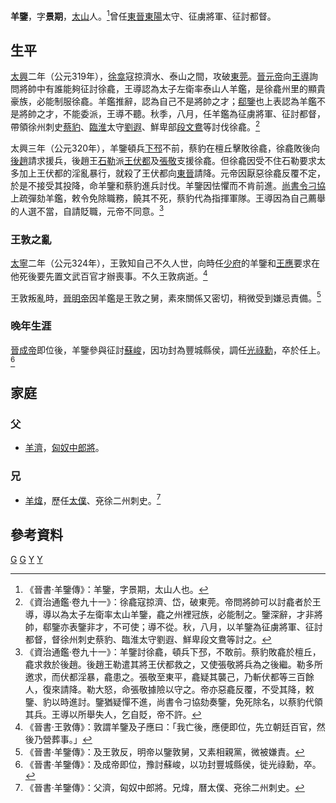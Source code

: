 '''羊鑒'''{{BD|？年||？年||catIdx=Y}}，字'''景期'''，[[泰山郡|太山]]人。<ref>《晉書·羊鑒傳》：羊鑒，字景期，太山人也。</ref>曾任[[東晉|東晉]][[東陽|東陽]]太守、征虜將軍、征討都督。

==生平==
[[大興_(東晉)|太興]]二年（公元319年），[[徐龛|徐龛]]寇掠濟水、泰山之間，攻破[[東莞|東莞]]。[[晉元帝|晉元帝]]向[[王導|王導]]詢問將帥中有誰能夠征討徐龕，王導認為太子左衛率泰山人羊鑑，是徐龕州里的顯貴豪族，必能制服徐龕。羊鑑推辭，認為自己不是將帥之才；[[郗鑒|郗鑒]]也上表認為羊鑑不是將帥之才，不能委派，王導不聽。秋季，八月，任羊鑑為征虜將軍、征討都督，帶領徐州刺史[[蔡豹|蔡豹]]、[[臨淮|臨淮]]太守[[劉遐|劉遐]]、鮮卑部[[段文鴦|段文鴦]]等討伐徐龕。<ref>《資治通鑑·卷九十一》：徐龕寇掠濟、岱，破東莞。帝問將帥可以討龕者於王導，導以為太子左衛率太山羊鑒，龕之州裡冠族，必能制之。鑒深辭，才非將帥，郗鑒亦表鑒非才，不可使；導不從。秋，八月，以羊鑒為征虜將軍、征討都督，督徐州刺史蔡豹、臨淮太守劉遐、鮮卑段文鴦等討之。</ref>

太興三年（公元320年），羊鑒頓兵[[下邳|下邳]]不前，蔡豹在檀丘擊敗徐龕，徐龕敗後向[[後趙|後趙]]請求援兵，後趙王[[石勒|石勒]]派[[王伏都|王伏都]]及[[張敬_(十六國)|張敬]]支援徐龕。但徐龕因受不住石勒要求太多加上王伏都的淫亂暴行，就殺了王伏都向[[東晉|東晉]]請降。元帝因厭惡徐龕反覆不定，於是不接受其投降，命羊鑒和蔡豹進兵討伐。羊鑒因怯懼而不肯前進。[[尚書令|尚書令]][[刁協|刁協]]上疏彈劾羊鑑，敕令免除職務，饒其不死，蔡豹代為指揮軍隊。王導因為自己薦舉的人選不當，自請貶職，元帝不同意。<ref>《資治通鑑·卷九十一》：羊鑒討徐龕，頓兵下邳，不敢前。蔡豹敗龕於檀丘，龕求救於後趙。後趙王勒遣其將王伏都救之，又使張敬將兵為之後繼。勒多所邀求，而伏都淫暴，龕患之。張敬至東平，龕疑其襲己，乃斬伏都等三百餘人，復來請降。勒大怒，命張敬據險以守之。帝亦惡龕反覆，不受其降，敕鑒、豹以時進討。鑒猶疑憚不進，尚書令刁協劾奏鑒，免死除名，以蔡豹代領其兵。王導以所舉失人，乞自貶，帝不許。</ref>
===王敦之亂===
{{main|王敦之亂}}
[[太宁_(晋)|太寧]]二年（公元324年），王敦知自己不久人世，向時任[[少府|少府]]的羊鑒和[[王應|王應]]要求在他死後要先置文武百官才辦喪事。不久王敦病逝。<ref>《晉書·王敦傳》：敦謂羊鑒及子應曰：「我亡後，應便即位，先立朝廷百官，然後乃營葬事。」</ref>

王敦叛亂時，[[晉明帝|晉明帝]]因羊鑑是王敦之舅，素來關係又密切，稍微受到嫌忌責備。<ref>《晉書·羊鑒傳》：及王敦反，明帝以鑒敦舅，又素相親黨，微被嫌責。</ref>

===晚年生涯===
[[晉成帝|晉成帝]]即位後，羊鑒參與征討[[蘇峻|蘇峻]]，因功封為豐城縣侯，調任[[光祿勳|光祿勳]]，卒於任上。<ref>《晉書·羊鑒傳》：及成帝即位，豫討蘇峻，以功封豐城縣侯，徙光祿勳，卒。</ref>

==家庭==
===父===
*[[羊濟|羊濟]]，[[匈奴|匈奴]][[中郎將|中郎將]]。
===兄===
*[[羊煒|羊煒]]，歷任[[太僕|太僕]]、兗徐二州刺史。<ref>《晉書·羊鑒傳》：父濟，匈奴中郎將。兄煒，曆太僕、兗徐二州刺史。</ref>
==參考資料==
{{Reflist|2}}
[[Category:羊姓|G]]
[[Category:泰山羊氏|G]]
[[Category:東晉太守|Y]]
[[Category:東晉軍事人物|Y]]